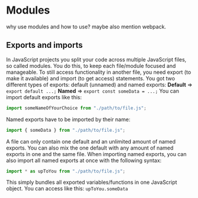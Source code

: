 
# Modules

<Callout type="info">
   why use modules and how to use? maybe also mention webpack.
</Callout>

## Exports and imports

In JavaScript projects you split your code across multiple JavaScript files, so called modules. You do this, to keep each file/module focused and manageable. To still access functionality in another file, you need export (to make it available) and import (to get access) statements.
You got two different types of exports: default (unnamed) and named exports:
**Default** => `export default ...;`
**Named** => `export const someData = ...;`
You can import default exports like this:

```jsx
import someNameOfYourChoice from "./path/to/file.js";
```

Named exports have to be imported by their name:

```jsx
import { someData } from "./path/to/file.js";
```

A file can only contain one default and an unlimited amount of named exports. You can also mix the one default with any amount of named exports in one and the same file. When importing named exports, you can also import all named exports at once with the following syntax:

```jsx
import * as upToYou from "./path/to/file.js";
```

This simply bundles all exported variables/functions in one JavaScript object. You can access like this: `upToYou.someData`
